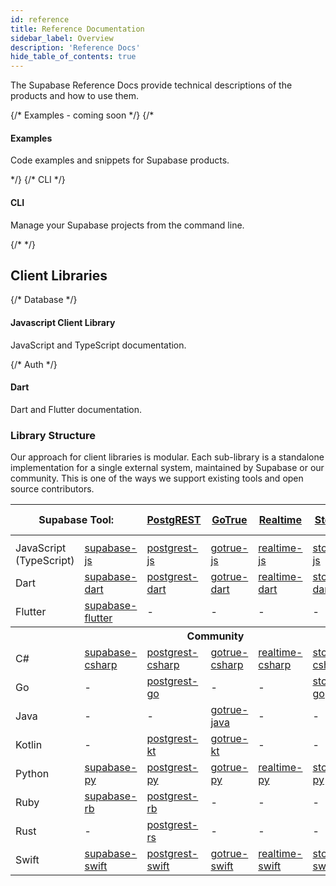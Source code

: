 ```yaml
---
id: reference
title: Reference Documentation
sidebar_label: Overview
description: 'Reference Docs'
hide_table_of_contents: true
---
```



The Supabase Reference Docs provide technical descriptions of the products and how to use them.

<div class="container" style={{ padding: 0 }}>
  <div class="row is-multiline">
    {/* Examples - coming soon */}
    {/* <div class="col col--6">
      <Link class="card" to="/docs/guides/database" style={{ height: '100%' }}>
        <div class="card__body">
          <h4>Examples</h4>
          <p>Code examples and snippets for Supabase products.</p>
        </div>
      </Link>
    </div> */}
    {/* CLI */}
    <div class="col col--6">
      <Link class="card" to="/docs/reference/cli/about" style={{ height: '100%' }}>
        <div class="card__body">
          <h4>CLI</h4>
          <p>Manage your Supabase projects from the command line.</p>
        </div>
      </Link>
    </div>
    {/*  */}
  </div>
</div>

## Client Libraries

<div class="container" style={{ padding: 0 }}>
  <div class="row is-multiline">
    {/* Database */}
    <div class="col col--6">
      <Link class="card" to="/docs/reference/javascript/installing" style={{ height: '100%' }}>
        <div class="card__body">
          <h4>Javascript Client Library</h4>
          <p>JavaScript and TypeScript documentation.</p>
        </div>
      </Link>
    </div>
    {/* Auth */}
    <div class="col col--6">
      <Link class="card" to="/docs/reference/dart/installing" style={{ height: '100%' }}>
        <div class="card__body">
          <h4>Dart</h4>
          <p>Dart and Flutter documentation.</p>
        </div>
      </Link>
    </div>
  </div>
</div>

### Library Structure

Our approach for client libraries is modular. Each sub-library is a standalone implementation for a single external system, maintained by Supabase or our community.
This is one of the ways we support existing tools and open source contributors.

<table style={{ tableLayout: 'fixed', whiteSpace: 'nowrap' }}>
  <tr>
    <th colspan="2" style={{textAlign: 'right'}}>Supabase Tool:</th>
    <th>
      <a href="https://github.com/postgrest/postgrest" target="_blank" rel="noopener noreferrer">
        PostgREST
      </a>
    </th>
    <th>
      <a href="https://github.com/supabase/gotrue" target="_blank" rel="noopener noreferrer">
        GoTrue
      </a>
    </th>
    <th>
      <a href="https://github.com/supabase/realtime" target="_blank" rel="noopener noreferrer">
        Realtime
      </a>
    </th>
    <th>
      <a href="https://github.com/supabase/storage-api" target="_blank" rel="noopener noreferrer">
        Storage
      </a>
    </th>
    <th>
      <a
        href="https://github.com/supabase/edge-functions"
        target="_blank"
        rel="noopener noreferrer"
      >
        Edge Functions
      </a>
    </th>
  </tr>
  <th colspan="7"></th>
  <tr>
    <td>JavaScript (TypeScript)</td>
    <td>
      <a href="https://github.com/supabase/supabase-js" target="_blank" rel="noopener noreferrer">
        supabase-js
      </a>
    </td>
    <td>
      <a href="https://github.com/supabase/postgrest-js" target="_blank" rel="noopener noreferrer">
        postgrest-js
      </a>
    </td>
    <td>
      <a href="https://github.com/supabase/gotrue-js" target="_blank" rel="noopener noreferrer">
        gotrue-js
      </a>
    </td>
    <td>
      <a href="https://github.com/supabase/realtime-js" target="_blank" rel="noopener noreferrer">
        realtime-js
      </a>
    </td>
    <td>
      <a href="https://github.com/supabase/storage-js" target="_blank" rel="noopener noreferrer">
        storage-js
      </a>
    </td>
    <td>
      <a href="https://github.com/supabase/functions-js" target="_blank" rel="noopener noreferrer">
        functions-js
      </a>
    </td>
  </tr>
  <tr>
    <td>Dart</td>
    <td>
      <a
        href="https://github.com/supabase-community/supabase-dart"
        target="_blank"
        rel="noopener noreferrer"
      >
        supabase-dart
      </a>
    </td>
    <td>
      <a
        href="https://github.com/supabase-community/postgrest-dart"
        target="_blank"
        rel="noopener noreferrer"
      >
        postgrest-dart
      </a>
    </td>
    <td>
      <a
        href="https://github.com/supabase-community/gotrue-dart"
        target="_blank"
        rel="noopener noreferrer"
      >
        gotrue-dart
      </a>
    </td>
    <td>
      <a
        href="https://github.com/supabase-community/realtime-dart"
        target="_blank"
        rel="noopener noreferrer"
      >
        realtime-dart
      </a>
    </td>
    <td>
      <a
        href="https://github.com/supabase-community/storage-dart"
        target="_blank"
        rel="noopener noreferrer"
      >
        storage-dart
      </a>
    </td>
    <td>
      <a
        href="https://github.com/supabase-community/functions-dart"
        target="_blank"
        rel="noopener noreferrer"
      >
        functions-dart
      </a>
    </td>
  </tr>
  <tr>
    <td>Flutter</td>
    <td>
      <a
        href="https://github.com/supabase-community/supabase-flutter"
        target="_blank"
        rel="noopener noreferrer"
      >
        supabase-flutter
      </a>
    </td>
    <td>-</td>
    <td>-</td>
    <td>-</td>
    <td>-</td>
    <td>-</td>
  </tr>
  <th colspan="7">Community</th>

  <tr>
    <td>C#</td>
    <td>
      <a
        href="https://github.com/supabase-community/supabase-csharp"
        target="_blank"
        rel="noopener noreferrer"
      >
        supabase-csharp
      </a>
    </td>
    <td>
      <a
        href="https://github.com/supabase-community/postgrest-csharp"
        target="_blank"
        rel="noopener noreferrer"
      >
        postgrest-csharp
      </a>
    </td>
    <td>
      <a
        href="https://github.com/supabase-community/gotrue-csharp"
        target="_blank"
        rel="noopener noreferrer"
      >
        gotrue-csharp
      </a>
    </td>
    <td>
      <a
        href="https://github.com/supabase-community/realtime-csharp"
        target="_blank"
        rel="noopener noreferrer"
      >
        realtime-csharp
      </a>
    </td>
    <td>
      <a
        href="https://github.com/supabase-community/storage-csharp"
        target="_blank"
        rel="noopener noreferrer"
      >
        storage-csharp
      </a>
    </td>
    <td>-</td>
  </tr>
  <tr>
    <td>Go</td>
    <td>-</td>
    <td>
      <a
        href="https://github.com/supabase-community/postgrest-go"
        target="_blank"
        rel="noopener noreferrer"
      >
        postgrest-go
      </a>
    </td>
    <td>-</td>
    <td>-</td>
    <td>
      <a
        href="https://github.com/supabase-community/storage-go"
        target="_blank"
        rel="noopener noreferrer"
      >
        storage-go
      </a>
    </td>
    <td>-</td>
  </tr>
  <tr>
    <td>Java</td>
    <td>-</td>
    <td>-</td>
    <td>
      <a
        href="https://github.com/supabase-community/gotrue-java"
        target="_blank"
        rel="noopener noreferrer"
      >
        gotrue-java
      </a>
    </td>
    <td>-</td>
    <td>-</td>
    <td>-</td>
  </tr>
  <tr>
    <td>Kotlin</td>
    <td>-</td>
    <td>
      <a
        href="https://github.com/supabase-community/postgrest-kt"
        target="_blank"
        rel="noopener noreferrer"
      >
        postgrest-kt
      </a>
    </td>
    <td>
      <a
        href="https://github.com/supabase-community/gotrue-kt"
        target="_blank"
        rel="noopener noreferrer"
      >
        gotrue-kt
      </a>
    </td>
    <td>-</td>
    <td>-</td>
    <td>-</td>
  </tr>
  <tr>
    <td>Python</td>
    <td>
      <a
        href="https://github.com/supabase-community/supabase-py"
        target="_blank"
        rel="noopener noreferrer"
      >
        supabase-py
      </a>
    </td>
    <td>
      <a
        href="https://github.com/supabase-community/postgrest-py"
        target="_blank"
        rel="noopener noreferrer"
      >
        postgrest-py
      </a>
    </td>
    <td>
      <a
        href="https://github.com/supabase-community/gotrue-py"
        target="_blank"
        rel="noopener noreferrer"
      >
        gotrue-py
      </a>
    </td>
    <td>
      <a
        href="https://github.com/supabase-community/realtime-py"
        target="_blank"
        rel="noopener noreferrer"
      >
        realtime-py
      </a>
    </td>
    <td>
      <a
        href="https://github.com/supabase-community/storage-py"
        target="_blank"
        rel="noopener noreferrer"
      >
        storage-py
      </a>
    </td>
    <td>-</td>
  </tr>
  <tr>
    <td>Ruby</td>
    <td>
      <a
        href="https://github.com/supabase-community/supabase-rb"
        target="_blank"
        rel="noopener noreferrer"
      >
        supabase-rb
      </a>
    </td>
    <td>
      <a
        href="https://github.com/supabase-community/postgrest-rb"
        target="_blank"
        rel="noopener noreferrer"
      >
        postgrest-rb
      </a>
    </td>
    <td>-</td>
    <td>-</td>
    <td>-</td>
    <td>-</td>
  </tr>
  <tr>
    <td>Rust</td>
    <td>-</td>
    <td>
      <a
        href="https://github.com/supabase-community/postgrest-rs"
        target="_blank"
        rel="noopener noreferrer"
      >
        postgrest-rs
      </a>
    </td>
    <td>-</td>
    <td>-</td>
    <td>-</td>
    <td>-</td>
  </tr>
  <tr>
    <td>Swift</td>
    <td>
      <a
        href="https://github.com/supabase-community/supabase-swift"
        target="_blank"
        rel="noopener noreferrer"
      >
        supabase-swift
      </a>
    </td>
    <td>
      <a
        href="https://github.com/supabase-community/postgrest-swift"
        target="_blank"
        rel="noopener noreferrer"
      >
        postgrest-swift
      </a>
    </td>
    <td>
      <a
        href="https://github.com/supabase-community/gotrue-swift"
        target="_blank"
        rel="noopener noreferrer"
      >
        gotrue-swift
      </a>
    </td>
    <td>
      <a
        href="https://github.com/supabase-community/realtime-swift"
        target="_blank"
        rel="noopener noreferrer"
      >
        realtime-swift
      </a>
    </td>
    <td>
      <a
        href="https://github.com/supabase-community/storage-swift"
        target="_blank"
        rel="noopener noreferrer"
      >
        storage-swift
      </a>
    </td>
    <td>-</td>
  </tr>
</table>
